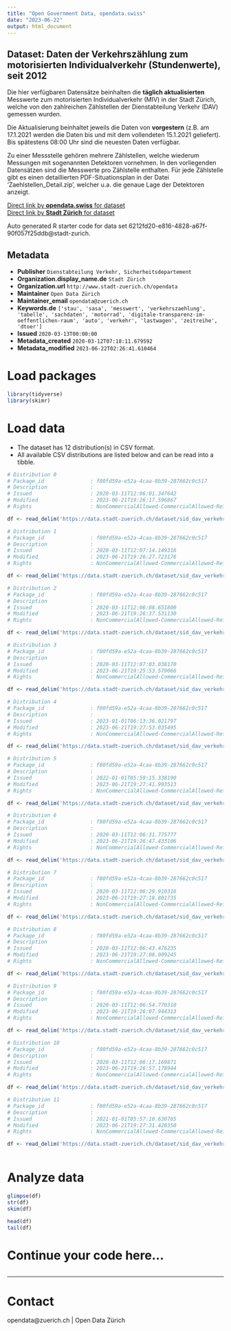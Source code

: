 ```yaml
---
title: "Open Government Data, opendata.swiss"
date: "2023-06-22"
output: html_document
---
```


## Dataset: Daten der Verkehrszählung zum motorisierten Individualverkehr (Stundenwerte), seit 2012

Die hier verfügbaren Datensätze beinhalten die **täglich aktualisierten** Messwerte zum motorisierten Individualverkehr (MIV) in der Stadt Zürich, welche von den zahlreichen Zählstellen der Dienstabteilung Verkehr (DAV) gemessen wurden.

Die Aktualisierung beinhaltet jeweils die Daten von **vorgestern** (z.B. am 17.1.2021 werden die Daten bis und mit dem vollendeten 15.1.2021 geliefert). Bis spätestens 08:00 Uhr sind die neuesten Daten verfügbar.

Zu einer Messstelle gehören mehrere Zählstellen, welche wiederum Messungen mit sogenannten Detektoren vornehmen. In den vorliegenden Datensätzen sind die Messwerte pro Zählstelle enthalten. Für jede Zählstelle gibt es einen detaillierten PDF-Situationsplan in der Datei 'Zaehlstellen_Detail.zip', welcher u.a. die genaue Lage der Detektoren anzeigt.

[Direct link by **opendata.swiss** for dataset](https://opendata.swiss/de/dataset/daten-der-verkehrszahlung-stundenwerte-seit-2012)<br>
[Direct link by **Stadt Zürich** for dataset](https://data.stadt-zuerich.ch/dataset/sid_dav_verkehrszaehlung_miv_od2031)

Auto generated R starter code for data set 6212fd20-e816-4828-a67f-90f057f25ddb@stadt-zurich.

## Metadata

- **Publisher** `Dienstabteilung Verkehr, Sicherheitsdepartement`
- **Organization.display_name.de** `Stadt Zürich`
- **Organization.url** `http://www.stadt-zuerich.ch/opendata`
- **Maintainer** `Open Data Zürich`
- **Maintainer_email** `opendata@zuerich.ch`
- **Keywords.de** `['stau', 'sasa', 'messwert', 'verkehrszaehlung', 'tabelle', 'sachdaten', 'motorrad', 'digitale-transparenz-im-oeffentlichen-raum', 'auto', 'verkehr', 'lastwagen', 'zeitreihe', 'dtoer']`
- **Issued** `2020-03-13T00:00:00`
- **Metadata_created** `2020-03-12T07:18:11.679592`
- **Metadata_modified** `2023-06-22T02:26:41.610464`


# Load packages

```r

library(tidyverse)
library(skimr)

```

# Load data

-   The dataset has 12 distribution(s) in CSV format.
-   All available CSV distributions are listed below and can be read into a tibble.

```r

# Distribution 0
# Package_id               : f80fd59a-e52a-4caa-8b39-287662c0c517
# Description              : 
# Issued                   : 2020-03-11T12:06:01.347642
# Modified                 : 2023-06-21T19:26:17.596867
# Rights                   : NonCommercialAllowed-CommercialAllowed-ReferenceNotRequired

df <- read_delim('https://data.stadt-zuerich.ch/dataset/sid_dav_verkehrszaehlung_miv_od2031/download/sid_dav_verkehrszaehlung_miv_OD2031_2014.csv')

# Distribution 1
# Package_id               : f80fd59a-e52a-4caa-8b39-287662c0c517
# Description              : 
# Issued                   : 2020-03-11T12:07:14.149316
# Modified                 : 2023-06-21T19:26:27.723176
# Rights                   : NonCommercialAllowed-CommercialAllowed-ReferenceNotRequired

df <- read_delim('https://data.stadt-zuerich.ch/dataset/sid_dav_verkehrszaehlung_miv_od2031/download/sid_dav_verkehrszaehlung_miv_OD2031_2015.csv')

# Distribution 2
# Package_id               : f80fd59a-e52a-4caa-8b39-287662c0c517
# Description              : 
# Issued                   : 2020-03-11T12:06:08.651800
# Modified                 : 2023-06-21T19:26:37.531130
# Rights                   : NonCommercialAllowed-CommercialAllowed-ReferenceNotRequired

df <- read_delim('https://data.stadt-zuerich.ch/dataset/sid_dav_verkehrszaehlung_miv_od2031/download/sid_dav_verkehrszaehlung_miv_OD2031_2016.csv')

# Distribution 3
# Package_id               : f80fd59a-e52a-4caa-8b39-287662c0c517
# Description              : 
# Issued                   : 2020-03-11T12:07:03.038170
# Modified                 : 2023-06-21T19:25:53.579066
# Rights                   : NonCommercialAllowed-CommercialAllowed-ReferenceNotRequired

df <- read_delim('https://data.stadt-zuerich.ch/dataset/sid_dav_verkehrszaehlung_miv_od2031/download/sid_dav_verkehrszaehlung_miv_OD2031_2012.csv')

# Distribution 4
# Package_id               : f80fd59a-e52a-4caa-8b39-287662c0c517
# Description              : 
# Issued                   : 2023-01-01T06:13:36.021797
# Modified                 : 2023-06-21T19:27:53.035495
# Rights                   : NonCommercialAllowed-CommercialAllowed-ReferenceNotRequired

df <- read_delim('https://data.stadt-zuerich.ch/dataset/sid_dav_verkehrszaehlung_miv_od2031/download/sid_dav_verkehrszaehlung_miv_OD2031_2023.csv')

# Distribution 5
# Package_id               : f80fd59a-e52a-4caa-8b39-287662c0c517
# Description              : 
# Issued                   : 2022-01-01T05:59:15.338190
# Modified                 : 2023-06-21T19:27:41.993513
# Rights                   : NonCommercialAllowed-CommercialAllowed-ReferenceNotRequired

df <- read_delim('https://data.stadt-zuerich.ch/dataset/sid_dav_verkehrszaehlung_miv_od2031/download/sid_dav_verkehrszaehlung_miv_OD2031_2022.csv')

# Distribution 6
# Package_id               : f80fd59a-e52a-4caa-8b39-287662c0c517
# Description              : 
# Issued                   : 2020-03-11T12:06:31.775777
# Modified                 : 2023-06-21T19:26:47.433106
# Rights                   : NonCommercialAllowed-CommercialAllowed-ReferenceNotRequired

df <- read_delim('https://data.stadt-zuerich.ch/dataset/sid_dav_verkehrszaehlung_miv_od2031/download/sid_dav_verkehrszaehlung_miv_OD2031_2017.csv')

# Distribution 7
# Package_id               : f80fd59a-e52a-4caa-8b39-287662c0c517
# Description              : 
# Issued                   : 2020-03-11T12:06:29.910316
# Modified                 : 2023-06-21T19:27:18.801735
# Rights                   : NonCommercialAllowed-CommercialAllowed-ReferenceNotRequired

df <- read_delim('https://data.stadt-zuerich.ch/dataset/sid_dav_verkehrszaehlung_miv_od2031/download/sid_dav_verkehrszaehlung_miv_OD2031_2020.csv')

# Distribution 8
# Package_id               : f80fd59a-e52a-4caa-8b39-287662c0c517
# Description              : 
# Issued                   : 2020-03-11T12:06:43.476235
# Modified                 : 2023-06-21T19:27:08.009245
# Rights                   : NonCommercialAllowed-CommercialAllowed-ReferenceNotRequired

df <- read_delim('https://data.stadt-zuerich.ch/dataset/sid_dav_verkehrszaehlung_miv_od2031/download/sid_dav_verkehrszaehlung_miv_OD2031_2019.csv')

# Distribution 9
# Package_id               : f80fd59a-e52a-4caa-8b39-287662c0c517
# Description              : 
# Issued                   : 2020-03-11T12:06:54.770310
# Modified                 : 2023-06-21T19:26:07.944313
# Rights                   : NonCommercialAllowed-CommercialAllowed-ReferenceNotRequired

df <- read_delim('https://data.stadt-zuerich.ch/dataset/sid_dav_verkehrszaehlung_miv_od2031/download/sid_dav_verkehrszaehlung_miv_OD2031_2013.csv')

# Distribution 10
# Package_id               : f80fd59a-e52a-4caa-8b39-287662c0c517
# Description              : 
# Issued                   : 2020-03-11T12:06:17.169871
# Modified                 : 2023-06-21T19:26:57.178944
# Rights                   : NonCommercialAllowed-CommercialAllowed-ReferenceNotRequired

df <- read_delim('https://data.stadt-zuerich.ch/dataset/sid_dav_verkehrszaehlung_miv_od2031/download/sid_dav_verkehrszaehlung_miv_OD2031_2018.csv')

# Distribution 11
# Package_id               : f80fd59a-e52a-4caa-8b39-287662c0c517
# Description              : 
# Issued                   : 2021-01-01T05:57:10.630765
# Modified                 : 2023-06-21T19:27:31.420350
# Rights                   : NonCommercialAllowed-CommercialAllowed-ReferenceNotRequired

df <- read_delim('https://data.stadt-zuerich.ch/dataset/sid_dav_verkehrszaehlung_miv_od2031/download/sid_dav_verkehrszaehlung_miv_OD2031_2021.csv')



```

# Analyze data

```r

glimpse(df)
str(df)
skim(df)

head(df)
tail(df)

```

# Continue your code here...

```r

```

------------------------------------------------------------------------

# Contact

opendata@zuerich.ch | Open Data Zürich
